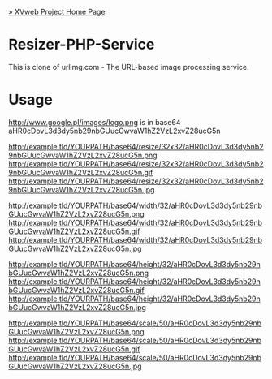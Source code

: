 [[http://bordeux.net/XVweb/|&raquo; XVweb Project Home Page]]

= Resizer-PHP-Service =

This is clone of urlimg.com - The URL-based image processing service.


= Usage =

http://www.google.pl/images/logo.png  is in base64 aHR0cDovL3d3dy5nb29nbGUucGwvaW1hZ2VzL2xvZ28ucG5n

http://example.tld/YOURPATH/base64/resize/32x32/aHR0cDovL3d3dy5nb29nbGUucGwvaW1hZ2VzL2xvZ28ucG5n.png
http://example.tld/YOURPATH/base64/resize/32x32/aHR0cDovL3d3dy5nb29nbGUucGwvaW1hZ2VzL2xvZ28ucG5n.gif
http://example.tld/YOURPATH/base64/resize/32x32/aHR0cDovL3d3dy5nb29nbGUucGwvaW1hZ2VzL2xvZ28ucG5n.jpg

http://example.tld/YOURPATH/base64/width/32/aHR0cDovL3d3dy5nb29nbGUucGwvaW1hZ2VzL2xvZ28ucG5n.png
http://example.tld/YOURPATH/base64/width/32/aHR0cDovL3d3dy5nb29nbGUucGwvaW1hZ2VzL2xvZ28ucG5n.gif
http://example.tld/YOURPATH/base64/width/32/aHR0cDovL3d3dy5nb29nbGUucGwvaW1hZ2VzL2xvZ28ucG5n.jpg

http://example.tld/YOURPATH/base64/height/32/aHR0cDovL3d3dy5nb29nbGUucGwvaW1hZ2VzL2xvZ28ucG5n.png
http://example.tld/YOURPATH/base64/height/32/aHR0cDovL3d3dy5nb29nbGUucGwvaW1hZ2VzL2xvZ28ucG5n.gif
http://example.tld/YOURPATH/base64/height/32/aHR0cDovL3d3dy5nb29nbGUucGwvaW1hZ2VzL2xvZ28ucG5n.jpg

http://example.tld/YOURPATH/base64/scale/50/aHR0cDovL3d3dy5nb29nbGUucGwvaW1hZ2VzL2xvZ28ucG5n.png
http://example.tld/YOURPATH/base64/scale/50/aHR0cDovL3d3dy5nb29nbGUucGwvaW1hZ2VzL2xvZ28ucG5n.gif
http://example.tld/YOURPATH/base64/scale/50/aHR0cDovL3d3dy5nb29nbGUucGwvaW1hZ2VzL2xvZ28ucG5n.jpg
